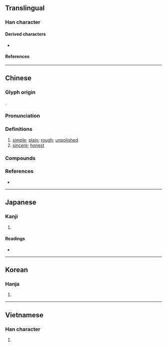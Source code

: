 {{also|朴}}
{{character info}}
==Translingual==

===Han character===
{{Han char|rn=75|rad=木|as=12|sn=16|four=42934|canj=DTCO|ids=⿰木菐}}

====Derived characters====
* {{l|mul|[[𡃾]], [[𤒊]]}}

====References====
{{Han ref|kx=0551.280|dkj=15495|dj=0940.030|hdz=21291.040|uh=6A38}}

----

==Chinese==
{{zh-forms|s=朴}}
{{zh-wp|en:Pu (Daoism)}}

===Glyph origin===
{{Han etym}}
{{Han compound|木|菐|c1=s|c2=p|t1=wood|ls=psc}}.

===Pronunciation===
{{zh-pron
|m=樸
|c=buk6,pok3
|h=
|mn=phoh/phok
|mn_note=phoh - vernacular, phok - literary
|w=
|mc=y
|oc=y
|ma=
|cat=a
}}

===Definitions===
{{zh-hanzi}}

# [[simple]]; [[plain]]; [[rough]]; [[unpolished]]
# [[sincere]]; [[honest]]

===Compounds===
{{zh-der|儉樸|反樸|古樸|淳樸|樸學|斲琱為樸|樸鈍|樸質無華|樸陋|渾樸|樸父|樸重|敦樸|樸實無華|拙樸|樸實|樸魯|抱素懷樸|樸訥誠篤|樸厚|樸野|渾樸自然|棫樸|樸拙|樸素無華|斫雕為樸|樸鄙|樸素|樸實頭|樸訥|樸直|樸質|樸樕|斲雕為樸|樸馬|抱樸|還淳返樸|郁樸|純樸|簡樸|還淳反樸|誠樸|質樸}}

===References===
* {{R:nan:thcwdq}}

----

==Japanese==

===Kanji===
{{ja-kanji|grade=|rs=木12}}

# {{rfdef|ja|sort=木12}}

====Readings====
* {{ja-readings
|goon=ほく, ぼく
|kanon=はく, ほく
|kanyoon=ぼく
|kun=きじ,あらき,すなお
|nanori=しらき
}}

----

==Korean==

===Hanja===
{{ko-hanja|hangeul=[[복]], [[박]]|eumhun=|rv=bok, bak|mr=pok, pak|y=pok, pak}}

# {{rfdef|ko|sort=木12}}

----

==Vietnamese==

===Han character===
{{vi-hantu|[[phác]], [[bốc]]|rs=木12}}

# {{rfdef|vi|sort=木12}}
